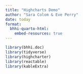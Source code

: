 ```yaml
---
title: "Highcharts Demo"
author: "Sara Colom & Eve Perry"
date: today
format: 
  bhhi-quarto-html:
    embed-resources: true
---
```


```r
library(bhhi.doc)
library(tidyverse)
library(highcharter)
library(reactable)
library(kableExtra)
```

